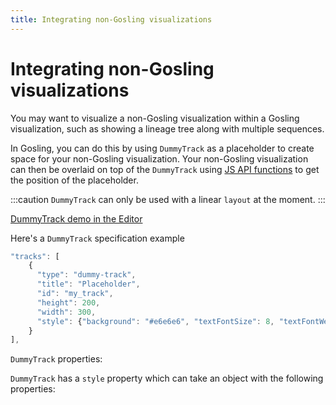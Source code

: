 ```yaml
---
title: Integrating non-Gosling visualizations
---
```



# Integrating non-Gosling visualizations

You may want to visualize a non-Gosling visualization within a Gosling visualization, such as showing a lineage tree along with multiple sequences.

In Gosling, you can do this by using `DummyTrack` as a placeholder to create space for your non-Gosling visualization. 
Your non-Gosling visualization can then be overlaid on top of the `DummyTrack` using [JS API functions](./js-api) to 
get the position of the placeholder.

:::caution
`DummyTrack` can only be used with a linear `layout` at the moment.
:::

[DummyTrack demo in the Editor](https://gosling-lang.github.io/gosling.js/?example=doc_dummy_track)

Here's a `DummyTrack` specification example
```javascript
"tracks": [
    {
      "type": "dummy-track",
      "title": "Placeholder",
      "id": "my_track",
      "height": 200,
      "width": 300,
      "style": {"background": "#e6e6e6", "textFontSize": 8, "textFontWeight": "normal"}
    }
],

```

`DummyTrack` properties: 
<TableWrapper objName='DummyTrack' GoslingSchema={GoslingSchema} />

`DummyTrack` has a `style` property which can take an object with the following properties:

<TableWrapper objName='DummyTrackStyle' GoslingSchema={GoslingSchema} />